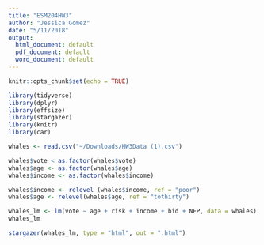 ```yaml
---
title: "ESM204HW3"
author: "Jessica Gomez"
date: "5/11/2018"
output:
  html_document: default
  pdf_document: default
  word_document: default
---
```


```r
knitr::opts_chunk$set(echo = TRUE)
```

```r

library(tidyverse)
library(dplyr)
library(effsize)
library(stargazer)
library(knitr)
library(car)

whales <- read.csv("~/Downloads/HW3Data (1).csv")

```


```r

whales$vote < as.factor(whales$vote)
whales$age <- as.factor(whales$age)
whales$income <- as.factor(whales$income)

whales$income <- relevel (whales$income, ref = "poor")
whales$age <- relevel(whales$age, ref = "tothirty")

whales_lm <- lm(vote ~ age + risk + income + bid + NEP, data = whales)
whales_lm
```

```r

stargazer(whales_lm, type = "html", out = ".html")
```

